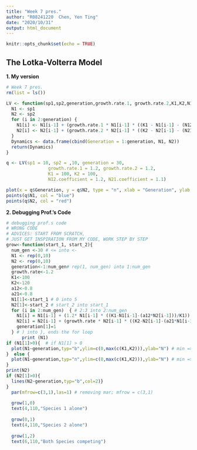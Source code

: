 ```yaml
---
title: "Week 7 pres."
author: "R08241220  Chen, Yen Ting"
date: "2020/10/31"
output: html_document
---
```


```r
knitr::opts_chunk$set(echo = TRUE)
```
## The Lotka-Volterra Model
**1. My version**
```r
# Week 7 pres.
rm(list = ls()) 

LV <- function(sp1,sp2,generation,growth.rate.1, growth.rate.2,K1,K2,N12.coefficient,N21.coefficient){
  N1 <- sp1
  N2 <- sp2
  for (i in 2:generation) {
    N1[i] <- N1[i-1] + (growth.rate.1 * N1[i-1] * ((K1 - N1[i-1] - (N12.coefficient * N2[i-1]))/K1))
    N2[i] <- N2[i-1] + (growth.rate.2 * N2[i-1] * ((K2 - N2[i-1] - (N21.coefficient * N1[i-1]))/K2))
  }
  Dynamics <- data.frame(cbind(Generation = 1:generation, N1, N2))
  return(Dynamics)
}

q <- LV(sp1 = 10, sp2 = ,10, generation = 30,
                growth.rate.1 = 1.2, growth.rate.2 = 1.2,
                K1 = 100, K2 = 100,
                N12.coefficient = 1.2, N21.coefficient = 1.1)

plot(x = q$Generation, y = q$N2, type = "n", xlab = "Generation", ylab = "No. of Individuals")
points(q$N1, col = "blue")
points(q$N2, col = "red")
```

**2. Debugging Prof.'s Code**
```r
# debugging prof.s code
# WRONG CODE
# ADVICES: START FROM SCRATCH, 
# JUST GET INSPIRATION FROM MY CODE, WORK STEP BY STEP
grow<-function(start_1, start_2){
  num_gen <-30 # <= into <-
  N1 <- rep(0,10) 
  N2 <- rep(0,10)
  generation<-1:num_gen# rep(1, num_gen) into 1:num_gen
  growth.rate<-1.2
  K1<-100
  K2<-120
  a12<-0.8
  a21<-0.8
  N1[1]<-start_1 # 0 into 5
  N2[1]<-start_2 # start_2 into start_1
  for (i in 2:num_gen)  { # 2:3 into 2:num_gen
    N1[i] = N1[i-1] + (1.2* N1[i-1] * ((K1-N1[i-1]-(a12*N2[i-1]))/K1)) # growth rate of N1 is 3.2 =>1.2
    N2[i] = N2[i-1] + (growth.rate * N2[i-1] * ((K2-N2[i-1]-(a21*N1[i-1]))/K2))
    generation[1]=1
  } # ) into }, ends the for loop
      print (N1)
if (N1[1]>0){  # if N1[1] > 0
  plot(N1~generation,typ="b",ylim=c(0,max(c(K1,K2))),ylab="N") # min => max
}  else {
  plot(N1~generation,typ="n",ylim=c(0,max(c(K1,K2))),ylab="N") # min => max
}
print(N2)
if (N2[1]>0){
  lines(N2~generation,typ="b",col=2)}
} 
  par(mfrow=c(3,1),las=1) # removing mar; mfrow = c(3,1)
  
  grow(1,0)
  text(4,110,"Species 1 alone")
  
  grow(0,1)
  text(4,110,"Species 2 alone")
  
  grow(1,2)
  text(6,110,"Both Species competing")

```

